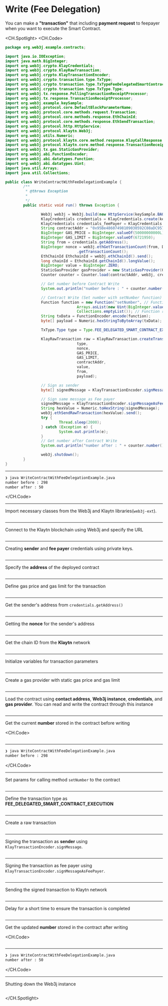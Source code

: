 # Write (Fee Delegation)

You can make a **"transaction"** that including **payment request** to feepayer when you want to execute the Smart Contract.

<CH.Spotlight>
<CH.Code>

```java WriteContractWithFeeDelegationExample.java
package org.web3j.example.contracts;

import java.io.IOException;
import java.math.BigInteger;
import org.web3j.crypto.KlayCredentials;
import org.web3j.crypto.KlayRawTransaction;
import org.web3j.crypto.KlayTransactionEncoder;
import org.web3j.crypto.transaction.type.TxType;
import org.web3j.crypto.transaction.type.TxTypeFeeDelegatedSmartContractExecution;
import org.web3j.crypto.transaction.type.TxType.Type;
import org.web3j.tx.response.PollingTransactionReceiptProcessor;
import org.web3j.tx.response.TransactionReceiptProcessor;
import org.web3j.example.keySample;
import org.web3j.protocol.core.DefaultBlockParameterName;
import org.web3j.protocol.core.methods.request.Transaction;
import org.web3j.protocol.core.methods.response.EthChainId;
import org.web3j.protocol.core.methods.response.EthSendTransaction;
import org.web3j.protocol.http.HttpService;
import org.web3j.protocol.klaytn.Web3j;
import org.web3j.utils.Numeric;
import org.web3j.protocol.klaytn.core.method.response.KlayCallResponse;
import org.web3j.protocol.klaytn.core.method.response.TransactionReceipt;
import org.web3j.tx.gas.StaticGasProvider;
import org.web3j.abi.FunctionEncoder;
import org.web3j.abi.datatypes.Function;
import org.web3j.abi.datatypes.Uint;
import java.util.Arrays;
import java.util.Collections;

public class WriteContractWithFeeDelegationExample {
        /**
         * @throws Exception
         * 
         */
        public static void run() throws Exception {

                Web3j web3j = Web3j.build(new HttpService(keySample.BAOBAB_URL));
                KlayCredentials credentials = KlayCredentials.create(keySample.LEGACY_KEY_privkey);
                KlayCredentials credentials_feePayer = KlayCredentials.create(keySample.LEGACY_KEY_FEEPAYER_privkey);
                String contractAddr = "0x95Be48607498109030592C08aDC9577c7C2dD505";
                BigInteger GAS_PRICE = BigInteger.valueOf(50000000000L);
                BigInteger GAS_LIMIT = BigInteger.valueOf(6721950);
                String from = credentials.getAddress();
                BigInteger nonce = web3j.ethGetTransactionCount(from, DefaultBlockParameterName.LATEST).send()
                                .getTransactionCount();
                EthChainId EthchainId = web3j.ethChainId().send();
                long chainId = EthchainId.getChainId().longValue();
                BigInteger value = BigInteger.ZERO;
                StaticGasProvider gasProvider = new StaticGasProvider(GAS_PRICE, GAS_LIMIT);
                Counter counter = Counter.load(contractAddr, web3j, credentials.convertToCredentials(), gasProvider);

                // Get number before Contract Write
                System.out.println("number before : " + counter.number().send());

                // Contract Write (Set number with setNumber function)
                Function function = new Function("setNumber", // Function name
                                Arrays.asList(new Uint(BigInteger.valueOf(50))), // Function input parameters
                                Collections.emptyList()); // Function returned parameters
                String txData = FunctionEncoder.encode(function);
                byte[] payload = Numeric.hexStringToByteArray(txData);

                TxType.Type type = Type.FEE_DELEGATED_SMART_CONTRACT_EXECUTION;

                KlayRawTransaction raw = KlayRawTransaction.createTransaction(
                                type,
                                nonce,
                                GAS_PRICE,
                                GAS_LIMIT,
                                contractAddr,
                                value,
                                from,
                                payload);

                // Sign as sender
                byte[] signedMessage = KlayTransactionEncoder.signMessage(raw, chainId, credentials);

                // Sign same message as Fee payer
                signedMessage = KlayTransactionEncoder.signMessageAsFeePayer(raw, chainId, credentials_feePayer);
                String hexValue = Numeric.toHexString(signedMessage);
                web3j.ethSendRawTransaction(hexValue).send();
                try {
                        Thread.sleep(2000);
                } catch (Exception e) {
                        System.out.println(e);
                }
                // Get number after Contract Write
                System.out.println("number after : " + counter.number().send());

                web3j.shutdown();
        }
}
```

---

```zsh output
❯ java WriteContractWithFeeDelegationExample.java
number before : 298
number after : 50
```

</CH.Code>

---

Import necessary classes from the Web3j and Klaytn libraries(`web3j-ext`).

```java WriteContractWithFeeDelegationExample.java focus=1:28

```

---

Connect to the Klaytn blockchain using Web3j and specify the URL

```java WriteContractWithFeeDelegationExample.java focus=37

```

---

Creating **sender** and **fee payer** credentials using private keys.

```java WriteContractWithFeeDelegationExample.java focus=38:39

```

---

Specify the **address** of the deployed contract

```java WriteContractWithFeeDelegationExample.java focus=38

```

---

Define gas price and gas limit for the transaction

```java WriteContractWithFeeDelegationExample.java focus=41:42

```

---

Get the sender's address from `credentials.getAddress()`

```java WriteContractWithFeeDelegationExample.java focus=43

```

---

Getting the **nonce** for the sender's address

```java WriteContractWithFeeDelegationExample.java focus=44:45

```

---

Get the chain ID from the **Klaytn** network

```java WriteContractWithFeeDelegationExample.java focus=46:47

```

---

Initialize variables for transaction parameters

```java WriteContractWithFeeDelegationExample.java focus=48

```

---

Create a gas provider with static gas price and gas limit

```java WriteContractWithFeeDelegationExample.java focus=49

```

---

Load the contract using **contact address**, **Web3j instance**, **credentials**, and **gas provider**. You can read and write the contract through this instance

```java WriteContractWithFeeDelegationExample.java focus=50

```

---

Get the current **number** stored in the contract before writing

<CH.Code>
```java WriteContractWithFeeDelegationExample.java focus=52:53

````


---

```zsh output
❯ java WriteContractWithFeeDelegationExample.java
number before : 298

````

</CH.Code>

---

Set params for calling method `setNumber` to the contract

```java WriteContractWithFeeDelegationExample.java focus=55:60

```

---

Define the transaction type as **FEE_DELEGATED_SMART_CONTRACT_EXECUTION**

```java WriteContractWithFeeDelegationExample.java focus=62

```

---

Create a raw transaction

```java WriteContractWithFeeDelegationExample.java focus=64:72

```

---

Signing the transaction as **sender** using `KlayTransactionEncoder.signMessage`. 

```java WriteContractWithFeeDelegationExample.java focus=74:75

```

---

Signing the transaction as fee payer using `KlayTransactionEncoder.signMessageAsFeePayer`. 

```java WriteContractWithFeeDelegationExample.java focus=77:78

```

---

Sending the signed transaction to Klaytn network

```java WriteContractWithFeeDelegationExample.java focus=80

```

---

Delay for a short time to ensure the transaction is completed

```java WriteContractWithFeeDelegationExample.java focus=81:85

```

---

Get the updated **number** stored in the contract after writing

<CH.Code>
```java WriteContractWithFeeDelegationExample.java focus=86:87

````


---

```zsh output
❯ java WriteContractWithFeeDelegationExample.java
number after : 50

````

</CH.Code>

---

Shutting down the Web3j instance

```java WriteContractWithFeeDelegationExample.java focus=89

```

</CH.Spotlight>
